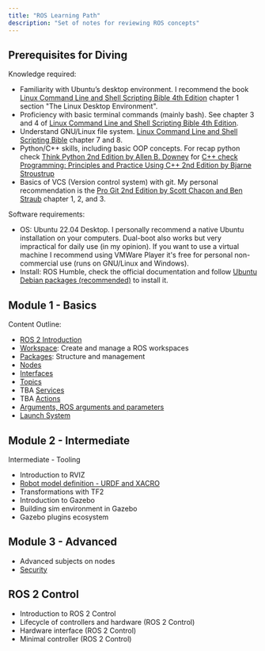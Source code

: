 ```yaml
---
title: "ROS Learning Path"
description: "Set of notes for reviewing ROS concepts"
---
```


## Prerequisites for Diving

Knowledge required:
- Familiarity with Ubuntu’s desktop environment. I recommend the book [Linux Command Line and Shell Scripting Bible 4th Edition](https://www.wiley.com/en-us/Linux+Command+Line+and+Shell+Scripting+Bible%2C+4th+Edition-p-9781119700937) chapter 1 section "The Linux Desktop Environment".
- Proficiency with basic terminal commands (mainly bash). See chapter 3 and 4 of [Linux Command Line and Shell Scripting Bible 4th Edition](https://www.wiley.com/en-us/Linux+Command+Line+and+Shell+Scripting+Bible%2C+4th+Edition-p-9781119700937).
- Understand GNU/Linux file system.  [Linux Command Line and Shell Scripting Bible](https://www.wiley.com/en-us/Linux+Command+Line+and+Shell+Scripting+Bible%2C+4th+Edition-p-9781119700937) chapter 7 and 8.
- Python/C++ skills, including basic OOP concepts. For recap python check [Think Python 2nd Edition by Allen B. Downey](https://greenteapress.com/wp/think-python-2e/) for [C++ check Programming: Principles and Practice Using C++ 2nd Edition by Bjarne Stroustrup](https://jakevdp.github.io/PythonDataScienceHandbook/)
- Basics of VCS (Version control system) with git. My personal recommendation is the [Pro Git 2nd Edition by Scott Chacon and Ben Straub](https://git-scm.com/book/en/v2) chapter 1, 2, and 3.

Software requirements:
- OS: Ubuntu 22.04 Desktop. I personally recommend a native Ubuntu installation on your computers. Dual-boot also works but very impractical for daily use (in my opinion). If you want to use a virtual machine I recommend using VMWare Player it's free for personal non-commercial use (runs on GNU/Linux and Windows).
- Install: ROS Humble, check the official documentation and follow [Ubuntu Debian packages (recommended)](https://docs.ros.org/en/humble/Installation/Ubuntu-Install-Debians.html) to install it.

## Module 1 - Basics

Content Outline:
- [ROS 2 Introduction](ros2-intro)
- [Workspace](ros2-ws): Create and manage a ROS workspaces
- [Packages](ros2-pkgs): Structure and management
- [Nodes](ros2-nodes)
- [Interfaces](ros2-interfaces)
- [Topics](ros2-topics)
- TBA [Services](ros2-services)
- TBA [Actions](ros2-actions)
- [Arguments, ROS arguments and parameters](ros2-parameters)
- [Launch System](ros2-launch)


## Module 2 - Intermediate

Intermediate - Tooling
- Introduction to RVIZ
- [Robot model definition - URDF and XACRO](ros2-urdf)
- Transformations with TF2
- Introduction to Gazebo
- Building sim environment in Gazebo
- Gazebo plugins ecosystem

## Module 3 - Advanced

- Advanced subjects on nodes
- [Security](ros2-security)

## ROS 2 Control

- Introduction to ROS 2 Control
- Lifecycle of controllers and hardware (ROS 2 Control)
- Hardware interface (ROS 2 Control)
- Minimal controller (ROS 2 Control)

